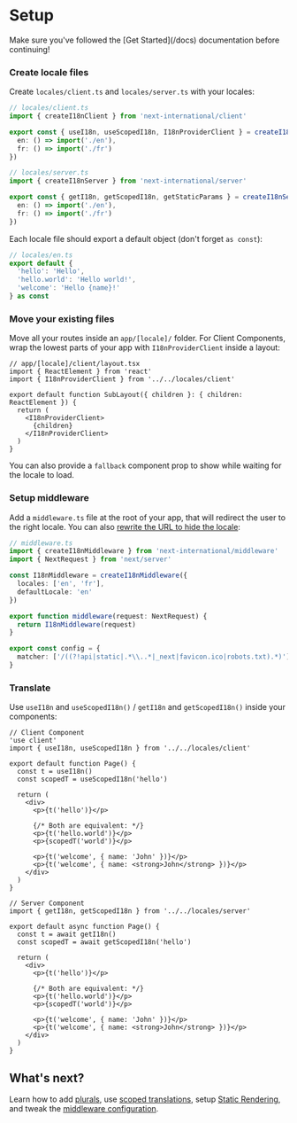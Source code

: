 
# Setup

<Callout type="info" emoji="ℹ️">
  Make sure you've followed the [Get Started](/docs) documentation before continuing!
</Callout>

<Steps>

### Create locale files

Create `locales/client.ts` and `locales/server.ts` with your locales:

```ts
// locales/client.ts
import { createI18nClient } from 'next-international/client'

export const { useI18n, useScopedI18n, I18nProviderClient } = createI18nClient({
  en: () => import('./en'),
  fr: () => import('./fr')
})

// locales/server.ts
import { createI18nServer } from 'next-international/server'

export const { getI18n, getScopedI18n, getStaticParams } = createI18nServer({
  en: () => import('./en'),
  fr: () => import('./fr')
})
```

Each locale file should export a default object (don't forget `as const`):

```ts
// locales/en.ts
export default {
  'hello': 'Hello',
  'hello.world': 'Hello world!',
  'welcome': 'Hello {name}!'
} as const
```

### Move your existing files

Move all your routes inside an `app/[locale]/` folder. For Client Components, wrap the lowest parts of your app with `I18nProviderClient` inside a layout:

```tsx
// app/[locale]/client/layout.tsx
import { ReactElement } from 'react'
import { I18nProviderClient } from '../../locales/client'

export default function SubLayout({ children }: { children: ReactElement }) {
  return (
    <I18nProviderClient>
      {children}
    </I18nProviderClient>
  )
}
```

You can also provide a `fallback` component prop to show while waiting for the locale to load.

### Setup middleware

Add a `middleware.ts` file at the root of your app, that will redirect the user to the right locale. You can also [rewrite the URL to hide the locale](/docs/app-middleware-configuration#rewrite-the-url-to-hide-the-locale):

```ts
// middleware.ts
import { createI18nMiddleware } from 'next-international/middleware'
import { NextRequest } from 'next/server'

const I18nMiddleware = createI18nMiddleware({
  locales: ['en', 'fr'],
  defaultLocale: 'en'
})

export function middleware(request: NextRequest) {
  return I18nMiddleware(request)
}

export const config = {
  matcher: ['/((?!api|static|.*\\..*|_next|favicon.ico|robots.txt).*)']
}
```

### Translate

Use `useI18n` and `useScopedI18n()` / `getI18n` and `getScopedI18n()` inside your components:

```tsx {3,6-7,24,27-28}
// Client Component
'use client'
import { useI18n, useScopedI18n } from '../../locales/client'

export default function Page() {
  const t = useI18n()
  const scopedT = useScopedI18n('hello')

  return (
    <div>
      <p>{t('hello')}</p>

      {/* Both are equivalent: */}
      <p>{t('hello.world')}</p>
      <p>{scopedT('world')}</p>

      <p>{t('welcome', { name: 'John' })}</p>
      <p>{t('welcome', { name: <strong>John</strong> })}</p>
    </div>
  )
}

// Server Component
import { getI18n, getScopedI18n } from '../../locales/server'

export default async function Page() {
  const t = await getI18n()
  const scopedT = await getScopedI18n('hello')

  return (
    <div>
      <p>{t('hello')}</p>

      {/* Both are equivalent: */}
      <p>{t('hello.world')}</p>
      <p>{scopedT('world')}</p>

      <p>{t('welcome', { name: 'John' })}</p>
      <p>{t('welcome', { name: <strong>John</strong> })}</p>
    </div>
  )
}
```

</Steps>

## What's next?

Learn how to add [plurals](/docs/app-plurals), use [scoped translations](/docs/app-scoped-translations), setup [Static Rendering](/docs/app-static-rendering), and tweak the [middleware configuration](/docs/app-middleware-configuration).
